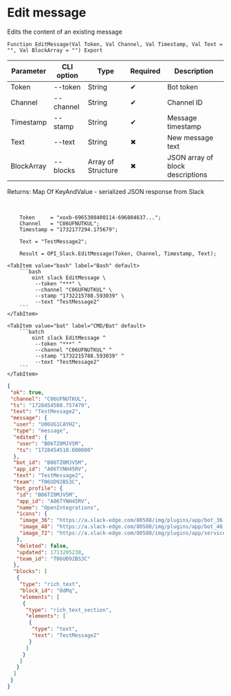﻿---
sidebar_position: 3
---


# Edit message
 Edits the content of an existing message



`Function EditMessage(Val Token, Val Channel, Val Timestamp, Val Text = "", Val BlockArray = "") Export`

  | Parameter | CLI option | Type | Required | Description |
  |-|-|-|-|-|
  | Token | --token | String | &#x2714; | Bot token |
  | Channel | --channel | String | &#x2714; | Channel ID |
  | Timestamp | --stamp | String | &#x2714; | Message timestamp |
  | Text | --text | String | &#x2716; | New message text |
  | BlockArray | --blocks | Array of Structure | &#x2716; | JSON array of block descriptions |

  
  Returns:  Map Of KeyAndValue - serialized JSON response from Slack

<br/>




```bsl title="1C:Enterprise/OneScript code example"
    Token     = "xoxb-6965308400114-696804637...";
    Channel   = "C06UFNUTKUL";
    Timestamp = "1732177294.175679";

    Text = "TestMessage2";

    Result = OPI_Slack.EditMessage(Token, Channel, Timestamp, Text);
```
 

 <Tabs>
  
    <TabItem value="bash" label="Bash" default>
        ```bash
            oint slack EditMessage \
             --token "***" \
             --channel "C06UFNUTKUL" \
             --stamp "1732215788.593039" \
             --text "TestMessage2"
        ```
    </TabItem>
  
    <TabItem value="bat" label="CMD/Bat" default>
        ```batch
            oint slack EditMessage ^
             --token "***" ^
             --channel "C06UFNUTKUL" ^
             --stamp "1732215788.593039" ^
             --text "TestMessage2"
        ```
    </TabItem>
</Tabs>


```json title="Result"
{
 "ok": true,
 "channel": "C06UFNUTKUL",
 "ts": "1728454508.757479",
 "text": "TestMessage2",
 "message": {
  "user": "U06UG1CAYH2",
  "type": "message",
  "edited": {
   "user": "B06TZ0MJV5M",
   "ts": "1728454510.000000"
  },
  "bot_id": "B06TZ0MJV5M",
  "app_id": "A06TYNH45RV",
  "text": "TestMessage2",
  "team": "T06UD92BS3C",
  "bot_profile": {
   "id": "B06TZ0MJV5M",
   "app_id": "A06TYNH45RV",
   "name": "OpenIntegrations",
   "icons": {
    "image_36": "https://a.slack-edge.com/80588/img/plugins/app/bot_36.png",
    "image_48": "https://a.slack-edge.com/80588/img/plugins/app/bot_48.png",
    "image_72": "https://a.slack-edge.com/80588/img/plugins/app/service_72.png"
   },
   "deleted": false,
   "updated": 1713205238,
   "team_id": "T06UD92BS3C"
  },
  "blocks": [
   {
    "type": "rich_text",
    "block_id": "0dMq",
    "elements": [
     {
      "type": "rich_text_section",
      "elements": [
       {
        "type": "text",
        "text": "TestMessage2"
       }
      ]
     }
    ]
   }
  ]
 }
}
```
